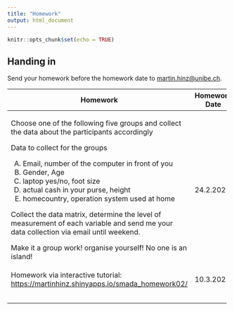 ```yaml
---
title: "Homework"
output: html_document
---
```


```r
knitr::opts_chunk$set(echo = TRUE)
```

## Handing in

Send your homework before the homework date to [martin.hinz\@unibe.ch](mailto:martin.hinz@unibe.ch).

+----------------------------------------------------------------------------------------------------------------------------------------+---------------+----------------+
| Homework                                                                                                                               | Homework Date | Homework Data  |
+========================================================================================================================================+===============+================+
| Choose one of the following five groups and collect the data about the participants accordingly                                        | 24.2.2025     | not applicable |
|                                                                                                                                        |               |                |
| Data to collect for the groups                                                                                                         |               |                |
|                                                                                                                                        |               |                |
| A)  Email, number of the computer in front of you                                                                                      |               |                |
| B)  Gender, Age                                                                                                                        |               |                |
| C)  laptop yes/no, foot size                                                                                                           |               |                |
| D)  actual cash in your purse, height                                                                                                  |               |                |
| E)  homecountry, operation system used at home                                                                                         |               |                |
|                                                                                                                                        |               |                |
| Collect the data matrix, determine the level of measurement of each variable and send me your data collection via email until weekend. |               |                |
|                                                                                                                                        |               |                |
| Make it a group work! organise yourself! No one is an island!                                                                          |               |                |
+----------------------------------------------------------------------------------------------------------------------------------------+---------------+----------------+
| Homework via interactive tutorial: <https://martinhinz.shinyapps.io/smada_homework02/>                                                 | 10.3.2025     | provided       |
+----------------------------------------------------------------------------------------------------------------------------------------+---------------+----------------+
|                                                                                                                                        |               |                |
+----------------------------------------------------------------------------------------------------------------------------------------+---------------+----------------+
|                                                                                                                                        |               |                |
+----------------------------------------------------------------------------------------------------------------------------------------+---------------+----------------+
|                                                                                                                                        |               |                |
+----------------------------------------------------------------------------------------------------------------------------------------+---------------+----------------+
|                                                                                                                                        |               |                |
+----------------------------------------------------------------------------------------------------------------------------------------+---------------+----------------+
|                                                                                                                                        |               |                |
+----------------------------------------------------------------------------------------------------------------------------------------+---------------+----------------+
